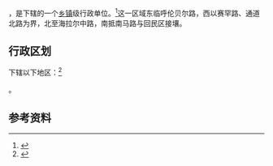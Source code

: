 {{中国乡级行政区
|景观照片文件名 = HuhhotRailwayStation.jpg
|景观照片描述 = [[呼和浩特站|呼和浩特火车站]]位于本辖区内
|汉语拼音 = 
|其他语言 = 
|其他语言名称 = 
|旧称 = 
|地名出处 = 
|位置图文件名 = 
|位置图描述 = 
|自定义图片= 
|建置时间 = 
|政府驻地 = 
|毗邻 = 
|总面积 = 
|总人口 = 
|总人口年份 = 
|户籍人口 = 
|户籍人口年份 = 
|常住人口 = 
|常住人口年份 = 
|人口密度 = 
|GDP = 
|GDP年份 = 
|邮政编码 = 
|电话区号 = 471
|官方网站 = 
|网站名称 = 
|15/01/02/002/000}}

'''{{PAGENAMEBASE}}'''，是{{PRC admin/fullname|15/01/02/002/000|3}}下辖的一个[[乡镇|乡镇]]级行政单位。<ref>{{PRC admin/ref sgc|{{PRC admin/parent|15/01/02/002/000}}}}</ref>这一区域东临呼伦贝尔路，西以赛罕路、通道北路为界，北至海拉尔中路，南抵南马路与回民区接壤。

== 行政区划 ==

{{PAGENAMEBASE}}下辖以下地区：<ref>{{PRC admin/ref sgc|15/01/02/002/000}}</ref>

{{PRC admin/children|15/01/02/002/000}}。

== 参考资料 ==

{{reflist}}

{{行政区划小作品}}
{{PRC admin/navcat|15/01/02/002/000}}